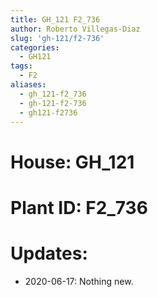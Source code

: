 ```yaml
---
title: GH_121 F2_736
author: Roberto Villegas-Diaz
slug: 'gh-121/f2-736'
categories:
  - GH121
tags:
  - F2
aliases:
  - gh_121-f2_736
  - gh-121-f2-736
  - gh121-f2736
---
```


# **House**: GH_121
# **Plant ID**: F2_736
# **Updates**: 
 - 2020-06-17: Nothing new.
